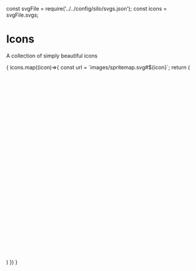 const svgFile = require('../../config/silo/svgs.json');
const icons = svgFile.svgs;

<Meta title="Base/Icons" />

# Icons

<Subtitle>A collection of simply beautiful icons</Subtitle>

<IconGallery>
  {
    icons.map((icon)=>{
      const url = `images/spritemap.svg#${icon}`;
      return (
        <IconItem name={icon}>
          <svg viewBox="0 0 500 500">
            <use xlinkHref={url}></use>
          </svg>
        </IconItem>
      )
    })
  }
</IconGallery>
